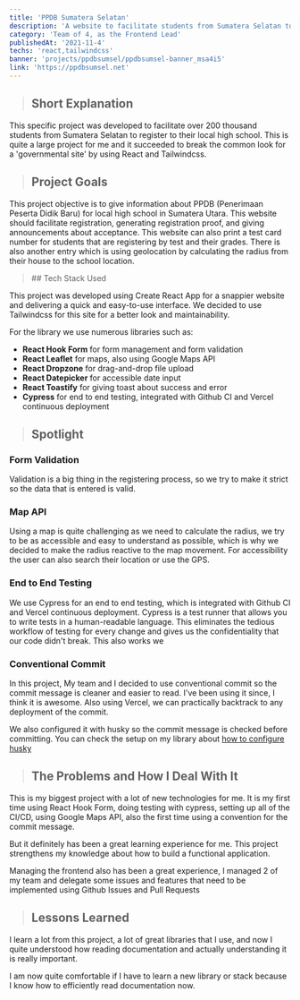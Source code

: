 ```yaml
---
title: 'PPDB Sumatera Selatan'
description: 'A website to facilitate students from Sumatera Selatan to register to local high school.'
category: 'Team of 4, as the Frontend Lead'
publishedAt: '2021-11-4'
techs: 'react,tailwindcss'
banner: 'projects/ppdbsumsel/ppdbsumsel-banner_msa4i5'
link: 'https://ppdbsumsel.net'
---
```


> ## Short Explanation

This specific project was developed to facilitate over 200 thousand students from Sumatera Selatan to register to their local high school. This is quite a large project for me and it succeeded to break the common look for a 'governmental site' by using React and Tailwindcss.

> ## Project Goals

This project objective is to give information about PPDB (Penerimaan Peserta Didik Baru) for local high school in Sumatera Utara. This website should facilitate registration, generating registration proof, and giving announcements about acceptance. This website can also print a test card number for students that are registering by test and their grades. There is also another entry which is using geolocation by calculating the radius from their house to the school location.

<blockquote className='with-icons'>
  ## Tech Stack Used
  <div class='not-prose mt-2'>
    <TechIcons techs={['react', 'tailwindcss']} />
  </div>
</blockquote>

This project was developed using Create React App for a snappier website and delivering a quick and easy-to-use interface. We decided to use Tailwindcss for this site for a better look and maintainability.

For the library we use numerous libraries such as:

- **React Hook Form** for form management and form validation
- **React Leaflet** for maps, also using Google Maps API
- **React Dropzone** for drag-and-drop file upload
- **React Datepicker** for accessible date input
- **React Toastify** for giving toast about success and error
- **Cypress** for end to end testing, integrated with Github CI and Vercel continuous deployment

<SplitImage>
  <Split>
    <CloudinaryImg
      mdx
      className='!mb-0'
      publicId='theodorusclarence/projects/ppdbsumsel/prestasi-tesmandiri_zjaaer'
      alt='prestasi-tesmandiri'
      width={1440}
      height={2899}
    />
    <CloudinaryImg
      mdx
      publicId='theodorusclarence/projects/ppdbsumsel/acceptance_tvjpmi'
      alt='acceptance'
      width={1280}
      height={908}
    />
  </Split>
  <Split>
    <CloudinaryImg
      mdx
      className='!mb-0'
      publicId='theodorusclarence/projects/ppdbsumsel/zonasi_djqq65'
      alt='zonasi'
      width={1440}
      height={2537}
    />
    <CloudinaryImg
      mdx
      publicId='theodorusclarence/projects/ppdbsumsel/not-accepted_gxl5qm'
      alt='not-accepted'
      width={1280}
      height={826}
    />
  </Split>
</SplitImage>

> ## Spotlight

### Form Validation

Validation is a big thing in the registering process, so we try to make it strict so the data that is entered is valid.

### Map API

Using a map is quite challenging as we need to calculate the radius, we try to be as accessible and easy to understand as possible, which is why we decided to make the radius reactive to the map movement. For accessibility the user can also search their location or use the GPS.

<LiteYouTubeEmbed
  id='ns5CZpU3yII'
  poster='maxresdefault'
  title='Map API'
  noCookie={true}
/>

### End to End Testing

We use Cypress for an end to end testing, which is integrated with Github CI and Vercel continuous deployment. Cypress is a test runner that allows you to write tests in a human-readable language. This eliminates the tedious workflow of testing for every change and gives us the confidentiality that our code didn't break. This also works we

<LiteYouTubeEmbed
  id='FX4XHrvWST8'
  poster='maxresdefault'
  title='End to end testing demo'
  noCookie={true}
/>

### Conventional Commit

In this project, My team and I decided to use conventional commit so the commit message is cleaner and easier to read. I've been using it since, I think it is awesome. Also using Vercel, we can practically backtrack to any deployment of the commit.

We also configured it with husky so the commit message is checked before committing. You can check the setup on my library about [how to configure husky](https://theodorusclarence.com/library/husky-commitlint-prettier)

<CloudinaryImg
  mdx
  publicId='theodorusclarence/projects/ppdbsumsel/conventional-commit_e8z1qa'
  alt='conventional-commit'
  width={1272}
  height={525}
/>

> ## The Problems and How I Deal With It

This is my biggest project with a lot of new technologies for me. It is my first time using React Hook Form, doing testing with cypress, setting up all of the CI/CD, using Google Maps API, also the first time using a convention for the commit message.

But it definitely has been a great learning experience for me. This project strengthens my knowledge about how to build a functional application.

Managing the frontend also has been a great experience, I managed 2 of my team and delegate some issues and features that need to be implemented using Github Issues and Pull Requests

> ## Lessons Learned

I learn a lot from this project, a lot of great libraries that I use, and now I quite understood how reading documentation and actually understanding it is really important.

I am now quite comfortable if I have to learn a new library or stack because I know how to efficiently read documentation now.
